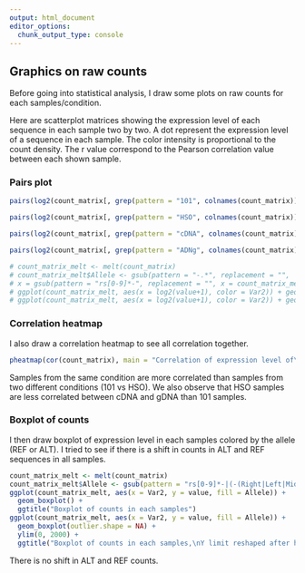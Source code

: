 ```yaml
---
output: html_document
editor_options: 
  chunk_output_type: console
---
```


## Graphics on raw counts

Before going into statistical analysis, I draw some plots on raw counts for each samples/condition. 

Here are scatterplot matrices showing the expression level of each sequence in each sample two by two. A dot represent the expression level of a sequence in each sample. The color intensity is proportional to the count density. The r value correspond to the Pearson correlation value between each shown sample.

### Pairs plot 

```r
pairs(log2(count_matrix[, grep(pattern = "101", colnames(count_matrix))] + 1), lower.panel = dens_plotFun, upper.panel = NULL, main = "Expression level for cDNA and gDNA\nfor each 101 sample")

pairs(log2(count_matrix[, grep(pattern = "HSO", colnames(count_matrix))] + 1), lower.panel = dens_plotFun, upper.panel = NULL, main = "Expression level for cDNA and gDNA\nfor each HSO sample")

pairs(log2(count_matrix[, grep(pattern = "cDNA", colnames(count_matrix))] + 1), lower.panel = dens_plotFun, upper.panel = NULL, main = "cDNA expression level for each sample")

pairs(log2(count_matrix[, grep(pattern = "ADNg", colnames(count_matrix))] + 1), lower.panel = dens_plotFun, upper.panel = NULL, main = "gDNA expression level for each sample")

# count_matrix_melt <- melt(count_matrix)
# count_matrix_melt$Allele <- gsub(pattern = "-.*", replacement = "",
# x = gsub(pattern = "rs[0-9]*-", replacement = "", x = count_matrix_melt$Var1))
# ggplot(count_matrix_melt, aes(x = log2(value+1), color = Var2)) + geom_density() + facet_wrap(facets = ~ Var2 + Allele)
# ggplot(count_matrix_melt, aes(x = log2(value+1), color = Var2)) + geom_density() + facet_wrap(facets = ~ Allele + Var2)
```

### Correlation heatmap

I also draw a correlation heatmap to see all correlation together.

```r
pheatmap(cor(count_matrix), main = "Correlation of expression level of\nall condition and replicate")
```

Samples from the same condition are more correlated than samples from two different conditions (101 vs HSO). We also observe that HSO samples are less correlated between cDNA and gDNA than 101 samples.

### Boxplot of counts

I then draw boxplot of expression level in each samples colored by the allele (REF or ALT). I tried to see if there is a shift in counts in ALT and REF sequences in all samples.

```r
count_matrix_melt <- melt(count_matrix)
count_matrix_melt$Allele <- gsub(pattern = "rs[0-9]*-|(-(Right|Left|Middle)-.*)", replacement = "", x = count_matrix_melt$Var1)
ggplot(count_matrix_melt, aes(x = Var2, y = value, fill = Allele)) +
  geom_boxplot() +
  ggtitle("Boxplot of counts in each samples")
ggplot(count_matrix_melt, aes(x = Var2, y = value, fill = Allele)) +
  geom_boxplot(outlier.shape = NA) +
  ylim(0, 2000) +
  ggtitle("Boxplot of counts in each samples,\nY limit reshaped after hiding outliers")
```

There is no shift in ALT and REF counts.
